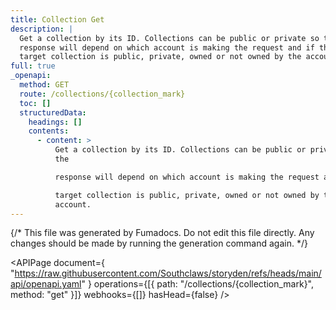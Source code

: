 ```yaml
---
title: Collection Get
description: |
  Get a collection by its ID. Collections can be public or private so the
  response will depend on which account is making the request and if the
  target collection is public, private, owned or not owned by the account.
full: true
_openapi:
  method: GET
  route: /collections/{collection_mark}
  toc: []
  structuredData:
    headings: []
    contents:
      - content: >
          Get a collection by its ID. Collections can be public or private so
          the

          response will depend on which account is making the request and if the

          target collection is public, private, owned or not owned by the
          account.
---
```


{/* This file was generated by Fumadocs. Do not edit this file directly. Any changes should be made by running the generation command again. */}

<APIPage
  document={
    "https://raw.githubusercontent.com/Southclaws/storyden/refs/heads/main/api/openapi.yaml"
  }
  operations={[{ path: "/collections/{collection_mark}", method: "get" }]}
  webhooks={[]}
  hasHead={false}
/>
